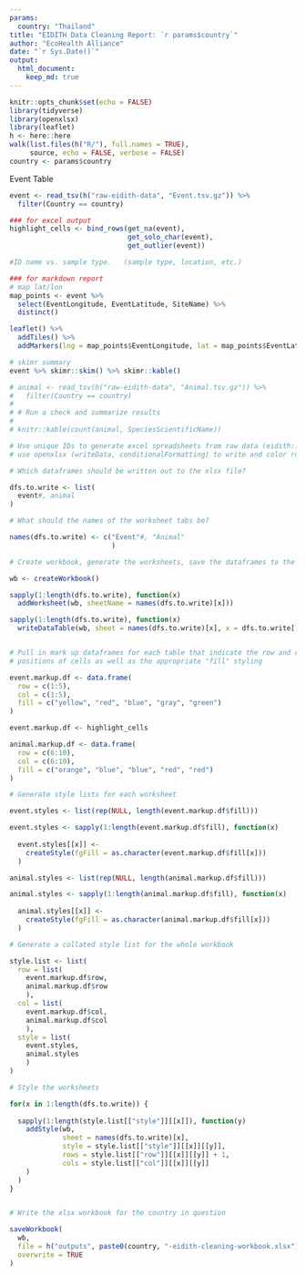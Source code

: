 ```yaml
---
params:
  country: "Thailand"
title: "EIDITH Data Cleaning Report: `r params$country`"
author: "EcoHealth Alliance"
date: "`r Sys.Date()`"
output:
  html_document:
    keep_md: true
---
```


```r

knitr::opts_chunk$set(echo = FALSE)
library(tidyverse)
library(openxlsx)
library(leaflet) 
h <- here::here
walk(list.files(h("R/"), full.names = TRUE),
     source, echo = FALSE, verbose = FALSE)
country <- params$country

```

Event Table
```r

event <- read_tsv(h("raw-eidith-data", "Event.tsv.gz")) %>%
  filter(Country == country)

### for excel output
highlight_cells <- bind_rows(get_na(event),
                             get_solo_char(event), 
                             get_outlier(event))

#ID name vs. sample type.   (sample type, location, etc.)

### for markdown report
# map lat/lon
map_points <- event %>% 
  select(EventLongitude, EventLatitude, SiteName) %>%
  distinct()

leaflet() %>%
  addTiles() %>%
  addMarkers(lng = map_points$EventLongitude, lat = map_points$EventLatitude, label = map_points$SiteName)

# skimr summary
event %>% skimr::skim() %>% skimr::kable()

```

```r

# animal <- read_tsv(h("raw-eidith-data", "Animal.tsv.gz")) %>%
#   filter(Country == country)
# 
# # Run a check and summarize results
# 
# knitr::kable(count(animal, SpeciesScientificName))

```

```r

# Use unique IDs to generate excel spreadsheets from raw data (eidith::ed2_get()),
# use openxlsx (writeData, conditionalFormatting) to write and color rows of interest

```

```r


# Which dataframes should be written out to the xlsx file?

dfs.to.write <- list(
  event#, animal
)

# What should the names of the worksheet tabs be?

names(dfs.to.write) <- c("Event"#, "Animal"
                         )

# Create workbook, generate the worksheets, save the dataframes to the worksheets

wb <- createWorkbook()

sapply(1:length(dfs.to.write), function(x)
  addWorksheet(wb, sheetName = names(dfs.to.write)[x]))

sapply(1:length(dfs.to.write), function(x)
  writeDataTable(wb, sheet = names(dfs.to.write)[x], x = dfs.to.write[[x]]))


# Pull in mark up dataframes for each table that indicate the row and column
# positions of cells as well as the appropriate "fill" styling

event.markup.df <- data.frame(
  row = c(1:5),
  col = c(1:5),
  fill = c("yellow", "red", "blue", "gray", "green")
)

event.markup.df <- highlight_cells

animal.markup.df <- data.frame(
  row = c(6:10),
  col = c(6:10),
  fill = c("orange", "blue", "blue", "red", "red")
)

# Generate style lists for each worksheet

event.styles <- list(rep(NULL, length(event.markup.df$fill)))

event.styles <- sapply(1:length(event.markup.df$fill), function(x)
  
  event.styles[[x]] <- 
    createStyle(fgFill = as.character(event.markup.df$fill[x]))
  )

animal.styles <- list(rep(NULL, length(animal.markup.df$fill)))

animal.styles <- sapply(1:length(animal.markup.df$fill), function(x)
  
  animal.styles[[x]] <- 
    createStyle(fgFill = as.character(animal.markup.df$fill[x]))
  )

# Generate a collated style list for the whole workbook

style.list <- list(
  row = list(
    event.markup.df$row, 
    animal.markup.df$row
    ),
  col = list(
    event.markup.df$col, 
    animal.markup.df$col
    ),
  style = list(
    event.styles, 
    animal.styles
    )
)

# Style the worksheets

for(x in 1:length(dfs.to.write)) {
  
  sapply(1:length(style.list[["style"]][[x]]), function(y)
    addStyle(wb,
             sheet = names(dfs.to.write)[x],
             style = style.list[["style"]][[x]][[y]],
             rows = style.list[["row"]][[x]][[y]] + 1,
             cols = style.list[["col"]][[x]][[y]]
    )
  )
}


# Write the xlsx workbook for the country in question

saveWorkbook(
  wb,
  file = h("outputs", paste0(country, "-eidith-cleaning-workbook.xlsx")),
  overwrite = TRUE
)

```
